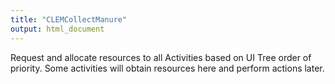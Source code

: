 ```yaml
---
title: "CLEMCollectManure"
output: html_document
---
```



Request and allocate resources to all Activities based on UI Tree order of priority. Some activities will obtain resources here and perform actions later.
